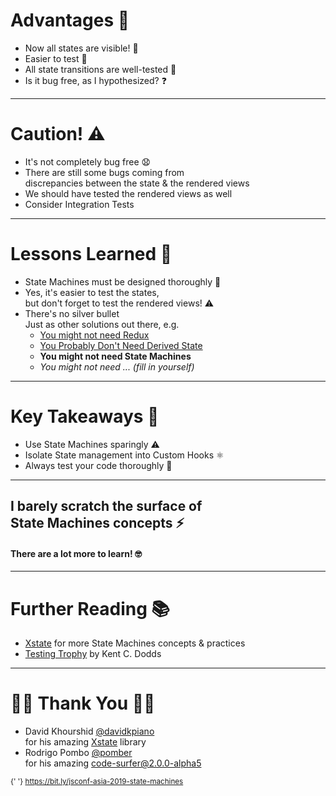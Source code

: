 
# Advantages 🤑

<ul>
  <Appear>
    <li>Now all states are visible! 👀</li>
    <li>Easier to test 🧪</li>
    <li>All state transitions are well-tested 💯</li>
    <li>Is it bug free, as I hypothesized? ❓</li>
  </Appear>
</ul>

---

# Caution! ⚠️

<ul>
  <li>It's not completely bug free 😧</li>
  <Appear>
    <li>
      There are still some bugs coming from
      <br />
      discrepancies between the state & the rendered views
    </li>
    <li>We should have tested the rendered views as well</li>
    <li>Consider Integration Tests</li>
  </Appear>
</ul>

---

# Lessons Learned 📝

<ul>
  <Appear>
    <li>State Machines must be designed thoroughly 🧐</li>
    <li>
      Yes, it's easier to test the states,
      <br />
      but don't forget to test the rendered views! ⚠️
    </li>
    <li>
      There's no silver bullet
      <br />
      Just as other solutions out there, e.g.
      <ul>
        <li>
          <a href="https://medium.com/@dan_abramov/you-might-not-need-redux-be46360cf367">
            You might not need Redux
          </a>
        </li>
        <li>
          <a href="https://reactjs.org/blog/2018/06/07/you-probably-dont-need-derived-state.html">
            You Probably Don't Need Derived State
          </a>
        </li>
        <li>
          <strong>You might not need State Machines</strong>
        </li>
        <li>
          <em>You might not need ... (fill in yourself)</em>
        </li>
      </ul>
    </li>
  </Appear>
</ul>

---

# Key Takeaways 🔑

<ul>
  <Appear>
    <li>Use State Machines sparingly ⚠️</li>
    <li>Isolate State management into Custom Hooks ⚛️</li>
    <li>Always test your code thoroughly 🧪</li>
  </Appear>
</ul>

---

## I barely scratch the surface of<br />State Machines concepts ⚡️

#### There are a lot more to learn! 🤓

---

# Further Reading 📚

- [Xstate](https://xstate.js.org/docs/#why) for more State Machines concepts & practices
- [Testing Trophy](https://kentcdodds.com/blog/write-tests) by Kent C. Dodds

---

# 🙏🏼 Thank You 🙏🏼

- David Khourshid [@davidkpiano](https://twitter.com/davidkpiano)<br />
  for his amazing [Xstate](https://xstate.js.org/) library
- Rodrigo Pombo [@pomber](https://twitter.com/pomber)<br />
  for his amazing [code-surfer@2.0.0-alpha5](https://www.npmjs.com/package/code-surfer/v/2.0.0-alpha.5)

<small>
  {' '}
  <a href="https://bit.ly/jsconf-asia-2019-state-machines">
    https://bit.ly/jsconf-asia-2019-state-machines
  </a>
</small>
